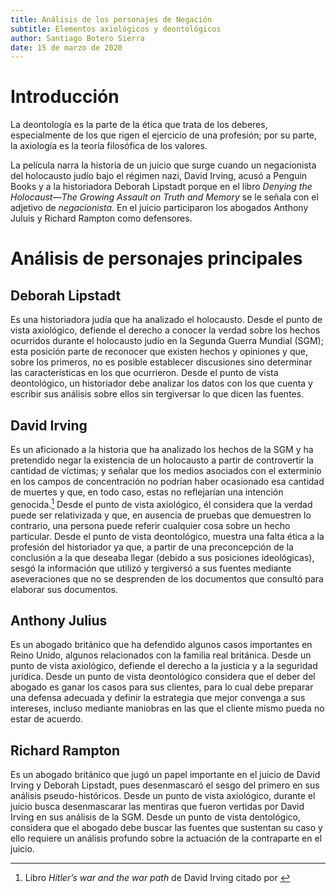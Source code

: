 ```yaml
---
title: Análisis de los personajes de Negación
subtitle: Elementos axiológicos y deontológicos
author: Santiago Botero Sierra
date: 15 de marzo de 2020
---
```


# Introducción

La deontología es la parte de la ética que trata de los deberes, especialmente
de los que rigen el ejercicio de una profesión; por su parte, la axiología es la
teoría filosófica de los valores.\autocites{def:axio_deon}

La película \citetitle{vid:negacion} narra la historia de un juicio que surge
cuando un negacionista del holocausto judío bajo el régimen nazi, David Irving,
acusó a Penguin Books y a la historiadora Deborah Lipstadt porque en el libro
*Denying the Holocaust—The Growing Assault on Truth and Memory* se le señala con
el adjetivo de *negacionista*. En el juicio participaron los abogados Anthony
Juluis y Richard Rampton como defensores.\autocite{vid:negacion}

# Análisis de personajes principales

## Deborah Lipstadt

Es una historiadora judía que ha analizado el holocausto. Desde el punto de
vista axiológico, defiende el derecho a conocer la verdad sobre los hechos
ocurridos durante el holocausto judío en la Segunda Guerra Mundial (SGM); esta
posición parte de reconocer que existen hechos y opiniones y que, sobre los
primeros, no es posible establecer discusiones sino determinar las
características en los que ocurrieron. Desde el punto de vista deontológico,
un historiador debe analizar los datos con los que cuenta y escribir sus
análisis sobre ellos sin tergiversar lo que dicen las
fuentes.\autocite{vid:negacionistas}

## David Irving

Es un aficionado a la historia que ha analizado los hechos de la SGM y ha
pretendido negar la existencia de un holocausto a partir de controvertir la
cantidad de víctimas; y señalar que los medios asociados con el
exterminio en los campos de concentración no podrían haber ocasionado esa
cantidad de muertes y que, en todo caso, estas no reflejarían una intención
genocida.[^Irving] Desde el punto de vista axiológico, él considera que la
verdad puede ser relativizada y que, en ausencia de pruebas que demuestren lo
contrario, una persona puede referir cualquier cosa sobre un hecho particular.
Desde el punto de vista deontológico, muestra una falta ética a la profesión del
historiador ya que, a partir de una preconcepción de la conclusión a la que
deseaba llegar (debido a sus posiciones ideológicas), sesgó la información que
utilizó y tergiversó a sus fuentes mediante aseveraciones que no se desprenden
de los documentos que consultó para elaborar sus
documentos.\autocites{vid:negacionistas, vid:negacion}

[^Irving]: Libro *Hitler's war and the war path* de David Irving citado por
\autocite{art:negacionistas}

## Anthony Julius

Es un abogado británico que ha defendido algunos casos importantes en Reino
Unido, algunos relacionados con la familia real británica. Desde un punto de
vista axiológico, defiende el derecho a la justicia y a la seguridad jurídica.
Desde un punto de vista deontológico considera que el deber del abogado es ganar
los casos para sus clientes, para lo cual debe preparar una defensa adecuada y
definir la estrategia que mejor convenga a sus intereses, incluso mediante
maniobras en las que el cliente mismo pueda no estar de
acuerdo.\autocite{vid:negacion}

## Richard Rampton

Es un abogado británico que jugó un papel importante en el juicio de David
Irving y Deborah Lipstadt, pues desenmascaró el sesgo del primero en sus
análisis pseudo-históricos. Desde un punto de vista axiológico, durante el
juicio busca desenmascarar las mentiras que fueron vertidas por David Irving en
sus análisis de la SGM. Desde un punto de vista dentológico, considera que el
abogado debe buscar las fuentes que sustentan su caso y ello requiere un
análisis profundo sobre la actuación de la contraparte en el
juicio.\autocite{vid:negacion}

